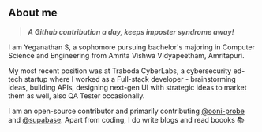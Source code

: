 ## About me

> ***A Github contribution a day, keeps imposter syndrome away!***

I am Yeganathan S, a sophomore pursuing bachelor's majoring in Computer Science and Engineering from Amrita Vishwa Vidyapeetham, Amritapuri. 

My most recent position was at Traboda CyberLabs, a cybersecurity ed-tech startup where I worked as a Full-stack developer - brainstorming ideas, building APIs, designing next-gen UI with strategic ideas to market them as well, also QA Tester occasionally. 

I am an open-source contributor and primarily contributing [@ooni-probe](https://github.com/ooni/probe-cli) and [@supabase](https://github.com/supabase/supabase). Apart from coding, I do write blogs and read boooks 📚




